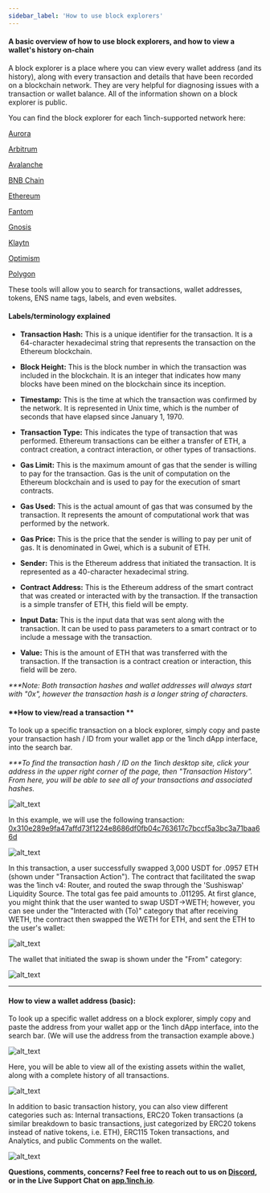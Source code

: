 ```yaml
---
sidebar_label: 'How to use block explorers'
---
```

#### A basic overview of how to use block explorers, and how to view a wallet's history on-chain

A block explorer is a place where you can view every wallet address (and its history), along with every transaction and details that have been recorded on a blockchain network. They are very helpful for diagnosing issues with a transaction or wallet balance. All of the information shown on a block explorer is public.

You can find the block explorer for each 1inch-supported network here:

[Aurora](https://aurorascan.dev/)

[Arbitrum](https://arbiscan.io/)

[Avalanche](https://explorer.avax.network/)

[BNB Chain](https://bscscan.com/)

[Ethereum](https://etherscan.io/)

[Fantom](https://ftmscan.com/)

[Gnosis](https://blockscout.com/xdai/mainnet/)

[Klaytn](https://scope.klaytn.com/)

[Optimism](https://optimistic.etherscan.io/)

[Polygon](https://polygonscan.com/)

These tools will allow you to search for transactions, wallet addresses, tokens, ENS name tags, labels, and even websites.


#### **Labels/terminology explained**

* **Transaction Hash:** This is a unique identifier for the transaction. It is a 64-character hexadecimal string that represents the transaction on the Ethereum blockchain.

* **Block Height:** This is the block number in which the transaction was included in the blockchain. It is an integer that indicates how many blocks have been mined on the blockchain since its inception.

* **Timestamp:** This is the time at which the transaction was confirmed by the network. It is represented in Unix time, which is the number of seconds that have elapsed since January 1, 1970.

* **Transaction Type:** This indicates the type of transaction that was performed. Ethereum transactions can be either a transfer of ETH, a contract creation, a contract interaction, or other types of transactions.

* **Gas Limit:** This is the maximum amount of gas that the sender is willing to pay for the transaction. Gas is the unit of computation on the Ethereum blockchain and is used to pay for the execution of smart contracts.

* **Gas Used:** This is the actual amount of gas that was consumed by the transaction. It represents the amount of computational work that was performed by the network.

* **Gas Price:** This is the price that the sender is willing to pay per unit of gas. It is denominated in Gwei, which is a subunit of ETH.

* **Sender:** This is the Ethereum address that initiated the transaction. It is represented as a 40-character hexadecimal string.

* **Contract Address:** This is the Ethereum address of the smart contract that was created or interacted with by the transaction. If the transaction is a simple transfer of ETH, this field will be empty.

* **Input Data:** This is the input data that was sent along with the transaction. It can be used to pass parameters to a smart contract or to include a message with the transaction.

* **Value:** This is the amount of ETH that was transferred with the transaction. If the transaction is a contract creation or interaction, this field will be zero.

_***Note: Both transaction hashes and wallet addresses will always start with "0x", however the transaction hash is a longer string of characters._


#### **How to view/read a transaction **

To look up a specific transaction on a block explorer, simply copy and paste your transaction hash / ID from your wallet app or the 1inch dApp interface, into the search bar.

_***To find the transaction hash / ID on the 1inch desktop site, click your address in the upper right corner of the page, then "Transaction History". From here, you will be able to see all of your transactions and associated hashes._


![alt_text](./assets/1.png "image_tooltip")


In this example, we will use the following transaction:[ 0x310e289e9fa47affd73f1224e8686df0fb04c763617c7bccf5a3bc3a71baa66d](https://etherscan.io/tx/0x310e289e9fa47affd73f1224e8686df0fb04c763617c7bccf5a3bc3a71baa66d)



![alt_text](./assets/2.png "image_tooltip")


In this transaction, a user successfully swapped 3,000 USDT for .0957 ETH (shown under "Transaction Action"). The contract that facilitated the swap was the 1inch v4: Router, and routed the swap through the 'Sushiswap' Liquidity Source. The total gas fee paid amounts to .011295. At first glance, you might think that the user wanted to swap USDT->WETH; however, you can see under the "Interacted with (To)" category that after receiving WETH, the contract then swapped the WETH for ETH, and sent the ETH to the user's wallet:



![alt_text](./assets/3.png "image_tooltip")


The wallet that initiated the swap is shown under the "From" category:



![alt_text](./assets/4.png "image_tooltip")



---


#### **How to view a wallet address (basic):**

To look up a specific wallet address on a block explorer, simply copy and paste the address from your wallet app or the 1inch dApp interface, into the search bar. (We will use the address from the transaction example above.)



![alt_text](./assets/5.png "image_tooltip")


Here, you will be able to view all of the existing assets within the wallet, along with a complete history of all transactions.



![alt_text](./assets/6.png "image_tooltip")


In addition to basic transaction history, you can also view different categories such as: Internal transactions, ERC20 Token transactions (a similar breakdown to basic transactions, just categorized by ERC20 tokens instead of native tokens, i.e. ETH), ERC115 Token transactions, and Analytics, and public Comments on the wallet.



![alt_text](./assets/7.png "image_tooltip")


**Questions, comments, concerns? Feel free to reach out to us on [Discord](https://discord.gg/1inch), or in the Live Support Chat on [app.1inch.io](https://app.1inch.io/)**.
